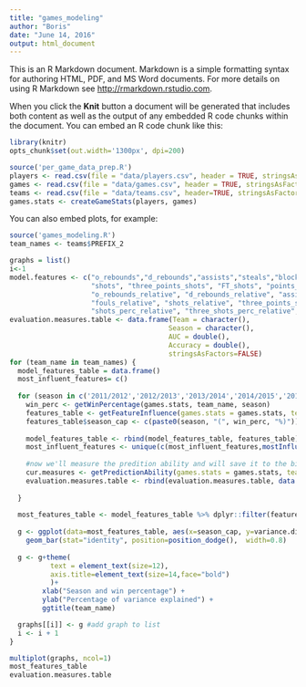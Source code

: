 ```yaml
---
title: "games_modeling"
author: "Boris"
date: "June 14, 2016"
output: html_document
---
```


This is an R Markdown document. Markdown is a simple formatting syntax for authoring HTML, PDF, and MS Word documents. For more details on using R Markdown see <http://rmarkdown.rstudio.com>.

When you click the **Knit** button a document will be generated that includes both content as well as the output of any embedded R code chunks within the document. You can embed an R code chunk like this:

```r
library(knitr)
opts_chunk$set(out.width='1300px', dpi=200)
```


```r
source('per_game_data_prep.R')
players <- read.csv(file = "data/players.csv", header = TRUE, stringsAsFactors=F)
games <- read.csv(file = "data/games.csv", header = TRUE, stringsAsFactors=F)
teams <- read.csv(file = "data/teams.csv", header=TRUE, stringsAsFactors = F)
games.stats <- createGameStats(players, games)

```

You can also embed plots, for example:

```r
source('games_modeling.R')
team_names <- teams$PREFIX_2

graphs = list()
i<-1
model.features <- c("o_rebounds","d_rebounds","assists","steals","blocks","turnovers","fouls","shots_perc","three_shots_perc","FT_perc",
                    "shots", "three_points_shots", "FT_shots", "points_std", "minutes_std", "Players_counter",
                    "o_rebounds_relative", "d_rebounds_relative", "assists_relative", "steals_relative", "blocks_relative", "turnovers_relative",
                    "fouls_relative", "shots_relative", "three_points_shots_relative", "FT_shots_relative",
                    "shots_perc_relative", "three_shots_perc_relative", "FT_perc_relative")
evaluation.measures.table <- data.frame(Team = character(),
                                       Season = character(),
                                       AUC = double(),
                                       Accuracy = double(),
                                       stringsAsFactors=FALSE) 
for (team_name in team_names) {
  model_features_table = data.frame()
  most_influent_features= c()
  
  for (season in c('2011/2012','2012/2013','2013/2014','2014/2015','2015/2016')){
    win_perc <- getWinPercentage(games.stats, team_name, season)
    features_table <- getFeatureInfluence(games.stats = games.stats, team = team_name, season = season, model.features = model.features, features.subset.size = 5)
    features_table$season_cap <- c(paste0(season, "(", win_perc, "%)")) 
    
    model_features_table <- rbind(model_features_table, features_table)
    most_influent_features <- unique(c(most_influent_features,mostInfluentFeatures(model_features_table,5)))
    
    #now we'll measure the predition ability and will save it to the big table
    cur.measures <- getPredictionAbility(games.stats = games.stats, team = team_name, season = season, model.features = features_table$features)
    evaluation.measures.table <- rbind(evaluation.measures.table, data.frame(Team = team_name, Season = season, AUC = cur.measures$auc, Accuracy = cur.measures$accuracy))
    
  }
  
  most_features_table <- model_features_table %>% dplyr::filter(features %in% most_influent_features)
  
  g <- ggplot(data=most_features_table, aes(x=season_cap, y=variance.diff, fill=features)) +
    geom_bar(stat="identity", position=position_dodge(),  width=0.8)
  
  g <- g+theme(
          text = element_text(size=12),
          axis.title=element_text(size=14,face="bold")
          )+
        xlab("Season and win percentage") +
        ylab("Percentage of variance explained") +
        ggtitle(team_name)

  graphs[[i]] <- g #add graph to list
  i <- i + 1
}

multiplot(graphs, ncol=1)
most_features_table
evaluation.measures.table
```
